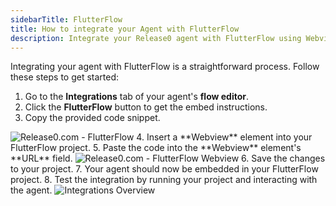 ```yaml
---
sidebarTitle: FlutterFlow
title: How to integrate your Agent with FlutterFlow 
description: Integrate your Release0 agent with FlutterFlow using Webview elements. Follow these steps to embed your chatbot seamlessly in your FlutterFlow project.
---
```

Integrating your agent with FlutterFlow is a straightforward process. Follow these steps to get started:
1. Go to the **Integrations** tab of your agent's **flow editor**.
2. Click the **FlutterFlow** button to get the embed instructions.
3. Copy the provided code snippet.
<Frame style={{ maxWidth: '400px' }}>
  <img src="/images/integrations/flutterflow-integration.png" alt="Release0.com - FlutterFlow" />
</Frame>
4. Insert a **Webview** element into your FlutterFlow project.
5. Paste the code into the **Webview** element's **URL** field.
<Frame style={{ maxWidth: '400px' }}>
  <img src="/images/integrations/flutterflow-overview.png" alt="Release0.com - FlutterFlow Webview" />
</Frame>
6. Save the changes to your project.
7. Your agent should now be embedded in your FlutterFlow project.
8. Test the integration by running your project and interacting with the agent.
<Frame style={{ maxWidth: '600px' }}>
  <img src="/images/integrations/flutterflow-sample.png" alt="Integrations Overview" />
</Frame>